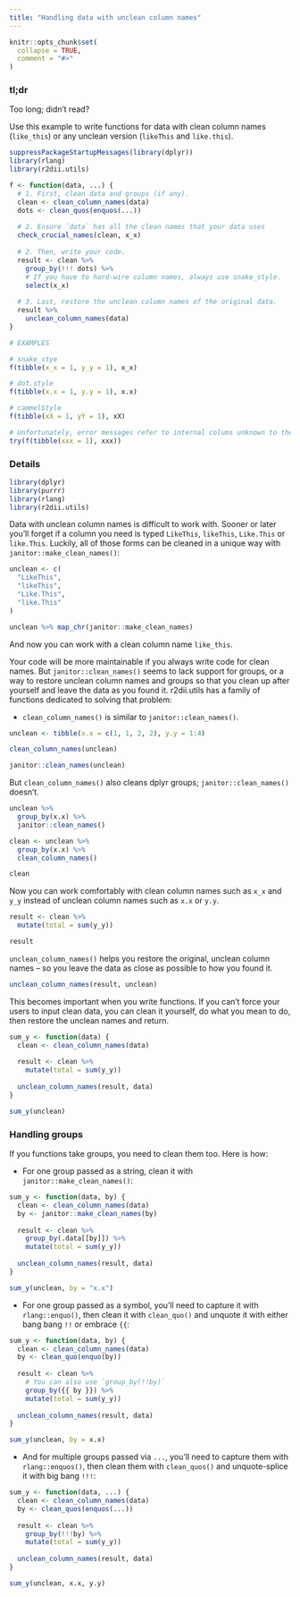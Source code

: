 ```yaml
---
title: "Handling data with unclean column names"
---
```


```r
knitr::opts_chunk$set(
  collapse = TRUE,
  comment = "#>"
)
```

### tl;dr 

Too long; didn't read?

Use this example to write functions for data with clean column names (`like_this`) or any unclean version (`likeThis` and `like.this`).

```r
suppressPackageStartupMessages(library(dplyr))
library(rlang)
library(r2dii.utils)

f <- function(data, ...) {
  # 1. First, clean data and groups (if any).
  clean <- clean_column_names(data)
  dots <- clean_quos(enquos(...))
  
  # 2. Ensure `data` has all the clean names that your data uses
  check_crucial_names(clean, x_x)
  
  # 2. Then, write your code.
  result <- clean %>% 
    group_by(!!! dots) %>% 
    # If you have to hard-wire column names, always use snake_style.
    select(x_x)
  
  # 3. Last, restore the unclean column names of the original data.
  result %>% 
    unclean_column_names(data)
}

# EXAMPLES 

# snake_stye
f(tibble(x_x = 1, y_y = 1), x_x)

# dot.style
f(tibble(x.x = 1, y.y = 1), x.x)

# cammelStyle
f(tibble(xX = 1, yY = 1), xX)

# Unfortunately, error messages refer to internal colums unknown to the user
try(f(tibble(xxx = 1), xxx))
```

### Details

```r
library(dplyr)
library(purrr)
library(rlang)
library(r2dii.utils)
```

Data with unclean column names is difficult to work with. Sooner or later you'll forget if a column you need is typed `LikeThis`, `likeThis`, `Like.This` or `like.This`. Luckily, all of those forms can be cleaned in a unique way with `janitor::make_clean_names()`:

```r
unclean <- c(
  "LikeThis",
  "likeThis",
  "Like.This",
  "like.This"
)

unclean %>% map_chr(janitor::make_clean_names)
```

And now you can work with a clean column name `like_this`. 

Your code will be more maintainable if you always write code for clean names. But `janitor::clean_names()` seems to lack support for groups, or a way to restore unclean column names and groups so that you clean up after yourself and leave the data as you found it. r2dii.utils has a family of functions dedicated to solving that problem:

* `clean_column_names()` is similar to `janitor::clean_names()`.

```r
unclean <- tibble(x.x = c(1, 1, 2, 2), y.y = 1:4)

clean_column_names(unclean)

janitor::clean_names(unclean)
```

But `clean_column_names()` also cleans dplyr groups; `janitor::clean_names()` doesn't.

```r
unclean %>% 
  group_by(x.x) %>% 
  janitor::clean_names()

clean <- unclean %>% 
  group_by(x.x) %>% 
  clean_column_names()

clean
```

Now you can work comfortably with clean column names such as `x_x` and `y_y` instead of unclean column names such as `x.x` or `y.y`.

```r
result <- clean %>% 
  mutate(total = sum(y_y))

result
```

`unclean_column_names()` helps you restore the original, unclean column names -- so you leave the data as close as possible to how you found it.

```r
unclean_column_names(result, unclean)
```

This becomes important when you write functions. If you can't force your users to input clean data, you can clean it yourself, do what you mean to do, then restore the unclean names and return.

```r
sum_y <- function(data) {
  clean <- clean_column_names(data)
  
  result <- clean %>% 
    mutate(total = sum(y_y))
  
  unclean_column_names(result, data)
}

sum_y(unclean)
```

### Handling groups

If you functions take groups, you need to clean them too. Here is how:

* For one group passed as a string, clean it with `janitor::make_clean_names()`:

```r
sum_y <- function(data, by) {
  clean <- clean_column_names(data)
  by <- janitor::make_clean_names(by)
  
  result <- clean %>% 
    group_by(.data[[by]]) %>% 
    mutate(total = sum(y_y))
  
  unclean_column_names(result, data)
}

sum_y(unclean, by = "x.x")
```

* For one group passed as a symbol, you'll need to capture it with `rlang::enquo()`, then clean it with `clean_quo()` and unquote it with either bang bang `!!` or embrace `{{`:

```r
sum_y <- function(data, by) {
  clean <- clean_column_names(data)
  by <- clean_quo(enquo(by))
  
  result <- clean %>% 
    # You can also use `group_by(!!by)`
    group_by({{ by }}) %>% 
    mutate(total = sum(y_y))
  
  unclean_column_names(result, data)
}

sum_y(unclean, by = x.x)
```

* And for multiple groups passed via `...`, you'll need to capture them with `rlang::enquos()`, then clean them with `clean_quos()` and unquote-splice it with big bang `!!!`:

```r
sum_y <- function(data, ...) {
  clean <- clean_column_names(data)
  by <- clean_quos(enquos(...))
  
  result <- clean %>% 
    group_by(!!!by) %>%
    mutate(total = sum(y_y))
  
  unclean_column_names(result, data)
}

sum_y(unclean, x.x, y.y)
```

